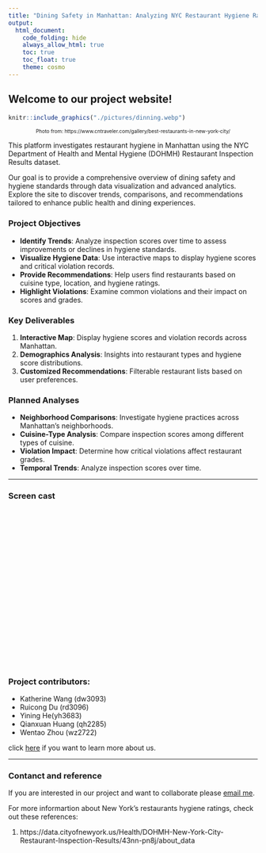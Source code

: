 ```yaml
---
title: "Dining Safety in Manhattan: Analyzing NYC Restaurant Hygiene Ratings"
output: 
  html_document:
    code_folding: hide
    always_allow_html: true
    toc: true
    toc_float: true
    theme: cosmo
---
```



## Welcome to our project website!

```r
knitr::include_graphics("./pictures/dinning.webp")
```
<center style="font-size: 10px;"> Photo from:  https://www.cntraveler.com/gallery/best-restaurants-in-new-york-city/ </center>

This platform investigates restaurant hygiene in Manhattan using the NYC Department of Health and Mental Hygiene (DOHMH) Restaurant Inspection Results dataset.

Our goal is to provide a comprehensive overview of dining safety and hygiene standards through data visualization and advanced analytics. Explore the site to discover trends, comparisons, and recommendations tailored to enhance public health and dining experiences.

### Project Objectives

- **Identify Trends**: Analyze inspection scores over time to assess improvements or declines in hygiene standards.
- **Visualize Hygiene Data**: Use interactive maps to display hygiene scores and critical violation records.
- **Provide Recommendations**: Help users find restaurants based on cuisine type, location, and hygiene ratings.
- **Highlight Violations**: Examine common violations and their impact on scores and grades.


### Key Deliverables

1. **Interactive Map**: Display hygiene scores and violation records across Manhattan.
2. **Demographics Analysis**: Insights into restaurant types and hygiene score distributions.
3. **Customized Recommendations**: Filterable restaurant lists based on user preferences.


### Planned Analyses

- **Neighborhood Comparisons**: Investigate hygiene practices across Manhattan's neighborhoods.
- **Cuisine-Type Analysis**: Compare inspection scores among different types of cuisine.
- **Violation Impact**: Determine how critical violations affect restaurant grades.
- **Temporal Trends**: Analyze inspection scores over time.

---

### Screen cast 
<iframe width="560" height="315" src="" title="YouTube video player" frameborder="0" allow="accelerometer; autoplay; clipboard-write; encrypted-media; gyroscope; picture-in-picture; web-share" allowfullscreen></iframe>

### Project contributors:

* Katherine Wang (dw3093)
* Ruicong Du (rd3096)
* Yining He(yh3683)
* Qianxuan Huang (qh2285) 
* Wentao Zhou (wz2722)

click [here](aboutus.html) if you want to learn more about us.

--- 

### Contanct and reference
If you are interested in our project and want to collaborate please [email me](mailto:rd3096@cumc.columbia.edu).

For more informartion about New York's restaurants hygiene ratings, check out these references:

1. https://data.cityofnewyork.us/Health/DOHMH-New-York-City-Restaurant-Inspection-Results/43nn-pn8j/about_data
